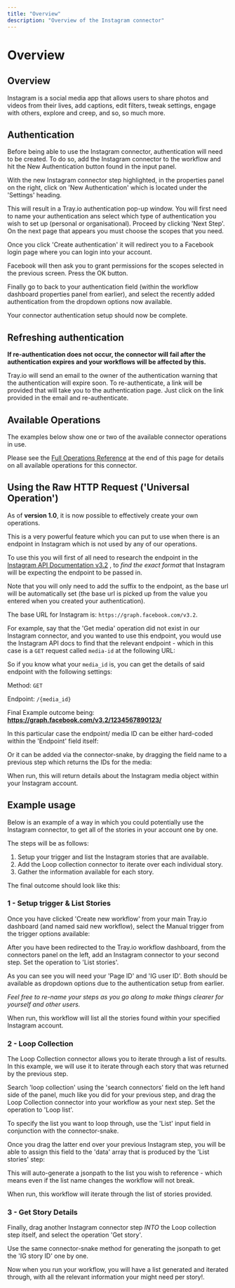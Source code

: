 ```yaml
---
title: "Overview"
description: "Overview of the Instagram connector"
---
```


# Overview

## Overview

Instagram is a social media app that allows users to share photos and videos from their lives, add captions, edit filters, tweak settings, engage with others, explore and creep, and so, so much more.

## Authentication

Before being able to use the Instagram connector, authentication will need to be created. To do so, add the Instagram connector to the workflow and hit the New Authentication button found in the input panel.

With the new Instagram connector step highlighted, in the properties panel on the right, click on 'New Authentication' which is located under the 'Settings' heading.

This will result in a Tray.io authentication pop-up window. You will first need to name your authentication ans select which type of authentication you wish to set up (personal or organisational). Proceed by clicking 'Next Step'. On the next page that appears you must choose the scopes that you need.

Once you click 'Create authentication' it will redirect you to a Facebook login page where you can login into your account.

Facebook will then ask you to grant permissions for the scopes selected in the previous screen. Press the OK button.

Finally go to back to your authentication field (within the workflow dashboard properties panel from earlier), and select the recently added authentication from the dropdown options now available.

Your connector authentication setup should now be complete.

## Refreshing authentication

**If re-authentication does not occur, the connector will fail after the authentication expires and your workflows will be affected by this.**

Tray.io will send an email to the owner of the authentication warning that the authentication will expire soon. To re-authenticate, a link will be provided that will take you to the authentication page. Just click on the link provided in the email and re-authenticate.

## Available Operations

The examples below show one or two of the available connector operations in use.

Please see the [Full Operations Reference](#operationsFull) at the end of this page for details on all available operations for this connector.

## Using the Raw HTTP Request ('Universal Operation')

As of **version 1.0**, it is now possible to effectively create your own operations.

This is a very powerful feature which you can put to use when there is an endpoint in Instagram which is not used by any of our operations.

To use this you will first of all need to research the endpoint in the [ Instagram API Documentation v3.2](https://developers.facebook.com/docs/instagram-basic-display-api) , to *find the exact format* that Instagram will be expecting the endpoint to be passed in.

Note that you will only need to add the suffix to the endpoint, as the base url will be automatically set (the base url is picked up from the value you entered when you created your authentication).

The base URL for Instagram is: `https://graph.facebook.com/v3.2`.

For example, say that the 'Get media' operation did not exist in our Instagram connector, and you wanted to use this endpoint, you would use the Instagram API docs to find that the relevant endpoint - which in this case is a `GET` request called `media-id` at the following URL:

So if you know what your `media_id` is, you can get the details of said endpoint with the following settings:

Method: `GET`

Endpoint: `/{media_id}`

Final Example outcome being: **https://graph.facebook.com/v3.2/1234567890123/**

In this particular case the endpoint/ media ID can be either hard-coded within the 'Endpoint' field itself:

Or it can be added via the connector-snake, by dragging the field name to a previous step which returns the IDs for the media:

When run, this will return details about the Instagram media object within your Instagram account.

## Example usage

Below is an example of a way in which you could potentially use the Instagram connector, to get all of the stories in your account one by one.

The steps will be as follows:

1. Setup your trigger and list the Instagram stories that are available.
2. Add the Loop collection connector to iterate over each individual story.
3. Gather the information available for each story.

The final outcome should look like this:

### 1 - Setup trigger & List Stories

Once you have clicked 'Create new workflow' from your main Tray.io dashboard (and named said new workflow), select the Manual trigger from the trigger options available:

After you have been redirected to the Tray.io workflow dashboard, from the connectors panel on the left, add an Instagram connector to your second step. Set the operation to 'List stories'.

As you can see you will need your 'Page ID' and 'IG user ID'. Both should be available as dropdown options due to the authentication setup from earlier.

*Feel free to re-name your steps as you go along to make things clearer for yourself and other users.*

When run, this workflow will list all the stories found within your specified Instagram account.

### 2 - Loop Collection

The Loop Collection connector allows you to iterate through a list of results. In this example, we will use it to iterate through each story that was returned by the previous step.

Search 'loop collection' using the 'search connectors' field on the left hand side of the panel, much like you did for your previous step, and drag the Loop Collection connector into your workflow as your next step. Set the operation to 'Loop list'.

To specify the list you want to loop through, use the 'List' input field in conjunction with the connector-snake.

Once you drag the latter end over your previous Instagram step, you will be able to assign this field to the 'data' array that is produced by the 'List stories' step:

This will auto-generate a jsonpath to the list you wish to reference - which means even if the list name changes the workflow will not break.

When run, this workflow will iterate through the list of stories provided.

### 3 - Get Story Details

Finally, drag another Instagram connector step *INTO* the Loop collection step itself, and select the operation 'Get story'.

Use the same connector-snake method for generating the jsonpath to get the 'IG story ID' one by one.

Now when you run your workflow, you will have a list generated and iterated through, with all the relevant information your might need per story!.
